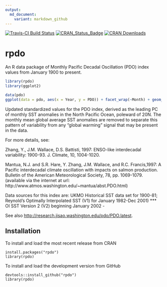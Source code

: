 ```yaml
---
output:
  md_document:
    variant: markdown_github
---
```


<!-- README.md is generated from README.Rmd. Please edit that file -->

[![Travis-CI Build Status](https://travis-ci.org/poissonconsulting/rpdo.svg?branch=master)](https://travis-ci.org/poissonconsulting/rpdo)
[![CRAN_Status_Badge](http://www.r-pkg.org/badges/version/rpdo)](http://cran.r-project.org/package=rpdo)
[![CRAN Downloads](http://cranlogs.r-pkg.org/badges/grand-total/rpdo)](https://hadley.shinyapps.io/cran-downloads)

# rpdo

An R data package of Monthly Pacific Decadal Oscillation (PDO) index 
values from January 1900 to present.

```r
library(rpdo)
library(ggplot2)

data(pdo)
ggplot(data = pdo, aes(x = Year, y = PDO)) + facet_wrap(~Month) + geom_line()
```

Updated standardized values for the PDO index, derived as the 
leading PC of monthly SST anomalies in the North Pacific Ocean, 
poleward of 20N. The monthly mean global average SST anomalies
are removed to separate this pattern of variability from any 
"global warming" signal that may be present in the data. 

For more details, see:

 Zhang, Y., J.M. Wallace, D.S. Battisti, 1997: 
     ENSO-like interdecadal variability: 1900-93. J. Climate, 10, 1004-1020. 

 Mantua, N.J. and S.R. Hare, Y. Zhang, J.M. Wallace, and R.C. Francis,1997: 
     A Pacific interdecadal climate oscillation with impacts on salmon 
     production. Bulletin of the American Meteorological Society, 78, 
     pp. 1069-1079.
     (available via the internet at url: 
         http://www.atmos.washington.edu/~mantua/abst.PDO.html) 

Data sources for this index are: 
 UKMO Historical SST data set for 1900-81; 
 Reynold's Optimally Interpolated SST (V1) for January 1982-Dec 2001)
*** OI SST Version 2 (V2) beginning January 2002 -   

See also <http://research.jisao.washington.edu/pdo/PDO.latest>.

## Installation

To install and load the most recent release from CRAN
```
install.packages("rpdo")
library(rpdo)
```

To install and load the development version from GitHub
```
devtools::install_github("rpdo")
library(rpdo)
```
